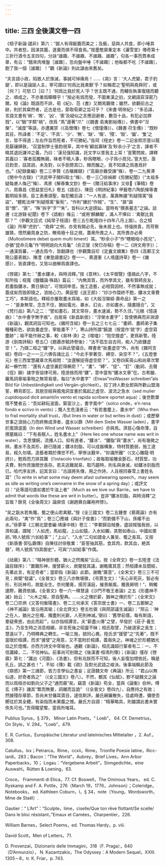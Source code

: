 ```yaml
---
---
---
```

title: 三四 全後漢文卷一四
---




《桓子新論·譴非》第六：“鄙人有得脠醬而美之；及飯，惡與人共食，即小唾其中。共者怒，因涕其醬，遂棄而俱不得食焉。”按墨憨齋重定本《灑雪堂》傳奇第十三折行酒令五言四句，分詠“䜅趣、不䜅趣、不䜅趣、䜅趣”，句各一事而貫串成章，有云：“餓來肉堆盤［䜅趣］，忽向盤中唾［不䜅趣］；他每都不吃［不䜅趣］，飽了我一個［䜅趣］！”觀《新論》則此謔由來舊矣。

“夫言語小故，陷致人於族滅，事誠可悼痛焉！……《易》言：‘大人虎變，君子豹變’，即以是論諭人主，寧可謂曰‘何爲比我禽獸’乎？如稱君之‘聖明與堯舜同’，或［何？］可怒 □［曰？］‘何爲比我於死人’乎？世主既不通，而輔佐執事復隨而聽之、順成之，不亦重爲矇矇乎！”按必有爲而發，不圖東漢之初，文網語穽深密乃爾。桓《論》既語而不詳，荀《紀》、范《書》又闕焉難徵；雖然，欲觀前古之跡，則於其粲然者，近古是也，節取荀卿之旨可乎？《宋書·明帝紀》：“多忌諱，言語文書有‘禍’、‘敗’、‘凶’、‘喪’及疑似之言應迴避者，數百十品，有犯必加罪戮”，以“騧”字類“禍”，改爲 “馬”邊著“爪”（《魏書·島夷劉裕傳》），佛書中“湼槃”、“滅度”等語，亦遭厲禁（《高僧傳》卷七《僧瑾傳》）。《魏書·苻生傳》：“既眇其目，所諱者：‘不足’、‘不具’、‘少’、‘無’、‘缺’、‘傷’、‘殘’、‘毁’、‘偏’、‘隻’之言，皆不得道；左右忤旨而死者，不可勝紀。”岳珂《桯史》卷一二記金熙宗亶以龍見厭禳肆赦，“召當制學士張鈞視草，其中有‘顧兹寡昧’及‘眇余小子’之言，譯者不曉其退託謙沖之義，乃曰：‘漢兒强知識，託文字以詈我主上耳！’亶驚問故，譯釋其義曰：‘寡者孤獨無親，昧者不曉人事，眇爲瞎眼，小子爲小孩兒。’亶大怒，亟召鈞至，詰其説，未及對，以手劍剺其口，棘而醢之，竟不知譯之爲愚爲奸也。”《紀録彙編》卷二三李賢《古穰雜録》（“高廟亦難受諫”條）、卷一二九黄溥《閒中今古録》（“洪武甲子開科取士”條）、卷一三〇徐禎卿《剪勝紀聞》（“太祖多疑每慮人侮己”條）、馮景《解舂集文鈔》卷一《贈汪給事序》又徐𤊹《筆精》卷六、周壽昌《思益堂日札》卷五《語忌》、陳田《明詩紀事》甲籤卷六陶凱條等書載明祖多猜，臣工表奏頌聖，每犯觸忌諱：“一人有道，萬壽無疆”則疑隱寓“强盜”，“體乾法坤”則疑隱寓“髮髡”，“作則”嫌於“作賊”，“生”、“扉”諧音“僧”、“匪”，“殊”拆字“歹”“朱”，皆科以大逆謗訕，當時有“撰表墓志”之謡。談遷《北游録·紀聞》卷下《誥勅》條云：“或用‘麒麟閣’，滿人不懌曰：‘禽獸比我耶？’”（參觀文廷式《純常子枝語》卷三五引乾隆四十四年八月上諭）。合之桓《論》所舉“虎豹”、“堯舜”之例，亦見有開必先，後未居上也。恃强挾貴，而苛察雄猜，憬然嚴周身之防，瞭焉極十目之視，蓋衆所畏之人，其所畏亦必衆（Multostimere debet quem multi timent）耳。“眇余小子”作“瞎眼咱小孩兒”，亦猶“昆命元龜”作“明明説向大烏龜”（俞正燮《癸巳存稿》卷一二《詩文用字》）；一通漢爲蕃，一通古爲今，皆翻譯也（參觀龔自珍《定盦文續集》卷四《高郵王文簡公墓表銘》、陳澧《東塾讀書記》卷一一、黄遵憲《人境廬詩草》卷一《雜感》），皆直譯也，又皆以曲解爲直譯也。

《啓寤》第七：“畫水鏤冰，與時消釋。”按《意林》、《太平御覽》僅摘此八字，不知所指；桓寬《鹽鐵論·殊路》篇云： “内無其質，而外學其文，雖有賢師良友，若畫脂鏤冰，費日損功”，可借詞申意。施工造藝，必相質因材，不然事無成就；蓋成矣而毁即隨之，浪抛心力。黄庭堅《送王郎》：“炒沙作糜終不飽，鏤冰文章費工巧”，本斯語也。釋經亦屢取畫水爲喻，如《大般湼槃經·壽命品》第一之一：“是身無常，念念不住，猶如電光、暴水、幻炎，亦如畫水，隨畫隨合”，又《梵行品》第八之二：“譬如畫石，其文常存，畫水速滅，勢不久住。”元稹《憶遠曲》：“水中書字無字痕”，白居易《新昌新居》：“浮榮水畫字”；皆使佛典而非淵源《新論》，觀其詞旨可知也。《雜阿含經》卷一五之三七七云：“畫師、畫師弟子集種種彩色，欲妝畫虚空，寧能畫不？”，寒山詩所謂“饒邈（按當作‘貌’字）虚空寫塵跡”；喻不能作辦之事，較《易林·涣》之《噬嗑》：“抱空握虚”，更爲新警。陸游《劍南詩稿》卷五〇《題蕭彦毓詩卷後》：“法不孤生自古同，痴人乃欲鏤虚空！”，乃擷二桓之“鏤”字，以與此譬撮合。釋書舍“妝畫虚空”外，尚有《雜阿含經》卷四一之一一三六佛告諸比丘：“今此手寧著空、縛空、染空不？”，《五燈會元》卷三西堂慧藏章次馬祖問：“汝還解捉得虚空麽？”，又卷四茱萸山和尚章次擎起一橛竹問：“還有人虚空裏釘得橛麽？”，“畫”、“縛”、“捉”、“釘”（動詞、去聲《徑》韻）諸字皆協律可用，陸游捨而用“鏤”，意中當有“鏤冰文章”在。古希臘、羅馬詞章喻事物之無常易壞，每曰“水中書字”（Etwas“insWasser schreiben”als Bild für Unbeständigkeit und Vergän-glichkeit）。拉丁詩人歎女郎與所歡山盟海誓，轉背即忘，其脱空經與搗鬼詞宜書於風起之虚空、波流之急水（sed mulier cupidoquod dicit amanti/in vento et rapida scribere oportet aqua）；後世歎單情不雙者云：“吾如耕耘波面，築室沙上，書字風中”（solco onde，e’n rena fondo e scrivo in vento）；慨人生危淺者云：“有若書塵上、畫水中”（Who then to frail mortality shall trust，/But lines in water or but writes in dust）；或歷舉世事之浪抛心力而終無成濟者，盛水以篩（Mit dem Siebe Wasser laden），書字於風頭波面（In den Wind und Wasser schreiben）亦與焉。濟慈心傷命薄，自撰墓銘曰：“下有長眠人，姓名書水上”（Here lies one whose name was writ in water），含思悽婉，流播人口。抑有進者，“鏤冰”、“鏤脂”與“畫水”，尚有幾微之辨。畫水不及具形，跡已隨滅；鏤冰刻脂，可以成器構象，特材質脆弱，施工遂易，經久勿堪。造藝者期於傳世不朽，寧慘淡艱辛，“妙識所難”（《文心雕龍·明詩》），勉爲而力排其難（l’ostacolo trionfato）；故每取喻雕金斵石，材質堅，功夫費，制作庶幾閲世長存。若夫逃難就易，取巧趨時，則名與身滅，如鏤冰刻脂而已。哈代序友詩，記其言曰：“古語將失傳，用之作詩，人且視同春雪上書姓名耳”（To write in what some may deem afast outwearing speech，may seem as idle as writing one’s ownname in the snow of a spring day）；或評文曰：“此等語句直如書於牛油上者”（Much as we love our Barrie，we have to admit that words like these are writ in butter）。豈非“鏤冰刻脂，與時消釋”之旨哉？餘見《全後周文》論庾信《謝趙賫白羅袍袴啓》。

“吴之翫水若魚鼈，蜀之便山若禽獸。”按《全三國文》卷二五鍾會《蒭蕘論》亦有此兩句，“禽”作“鳥”；卷三〇應璩《與計子俊書》：“而劉備不下山，孫權不出水。”徐夢莘《三朝北盟會編·靖康中帙》卷三：“李鄴歸自賊壘，盛談賊强我弱，以濟和議，謂賊：‘人如虎，馬如龍，上山如猿，入水如獺，其勢如泰山，中國如累卵。’時人號爲‘六如給事’”；“上山”、“入水”二句如謂金人兼吴、蜀之長耳。又按《新唐書·郭弘霸傳》自陳往討徐敬業：“臣誓抽其筋，食其肉，飲其血，絶其髓”，時人號爲“四其御史”，可與“六如給事”作偶。

《祛蔽》第八：“精神居形體，猶火之然燭矣”云云。按《全齊文》卷一五陸澄《法論目録序》：“置難形神，援譬薪火，庾闡發其議，謝瞻廣其意；然桓譚未及聞經，先著此言，有足奇者”；當即指《新論》此節。謝瞻“廣意”，《全宋文》卷三三不可見；庾闡“發議”，《全晉文》卷三八亦無堪徵，《弔賈生文》：“夫心非死灰，智必有形，形託神司，故能全生。奈何蘭膏，揚芳漢庭，摧景飈風，獨喪厥明！”，稍觸邊際，難資依據。《全晉文》卷一六一釋慧遠《沙門不敬王者論》之五《形盡神不滅》始云： “火木之喻，原自聖典。……火之傳於薪，猶神之傳於形”；《全宋文》卷二〇宗炳《又答何衡陽書》、卷二三何承天《答宗居士書》一、卷二五鄭鮮之《神不滅論》皆沿用其喻；《全北齊文》卷五杜弼《與邢邵議生滅論》：“邢云：‘神之在人，猶光之在燭，燭盡則光窮，人死則神滅。’弼曰：‘舊學前儒，每有斯語，羣疑衆惑，由此而起’”，似亦指桓譚言。夫“薪盡火傳”之譬，早發於《莊子·養生主》，乃言生時之消息相續，非言死後之昭靈不昧；桓氏取譬，乃破道家之長生；慧遠以下，乃明釋典之轉生。一喻三施，貌同心異。陸氏求“援譬”之“先著”，既不當限於桓譚，而求“援譬”之用意，又不當附於桓譚，蓋兩失之。神魂之於形體猶光焰之於燈燭，亦西方詩文中常喻也。通觀《新論》，桓氏識超行輩者有二：一、不信讖緯，二、不信神仙。前事尚可别徵之《後漢書·桓馮列傳》；《新論》僅存《啓寤》第七：“讖出《河圖》、《洛書》，但有兆朕而不可知，後人妄復加增依託，稱是孔丘，誤之甚也！”，不如《傳》載《疏》及對光武語之峻決。後事端賴此節及《辯惑》第一三諸節，皆力言學仙之愚妄；足證魏文帝《典論》所云：“君山以無仙道，好奇者爲之” （《全三國文》卷八）。不然，覩其《仙賦》，尠不疑魏文之誣而以爲桓亦如劉向父子之“通而蔽”矣。竊意《新論》苟全，當與《論衡》伯仲。傅玄《傅子》譏其“繁而無要，詞雜而旨詭” （《全晉文》卷四九），自應持之有故；然據殘存章節，吾尚未甘傭耳賃目，遽信斯評。嚴氏網羅散失，佳處時遭，彌使吾嚮往於其全體，有染指而未果腹之憾。嚴氏方自詡：“精華略具，則雖謂此書未嘗佚失可也。”吾得隴望蜀，當爲所嗤耳。

Publius Syrus，§ 379， Minor Latin Poets，“ Loeb”， 64. Cf. Demetrius， On Style，V. 294，“Loeb”，479.

E. R. Curtius，Europäische Literatur und lateinisches Mittelalter ，2. Auf.，308.

Catullus，lxx；Petrarca，Rime，ccxii，Rime，Trionfie Poesie latine，Ricc- iardi，283；Bacon：“The World”，Aubrey，Brief Lives，Ann Arbor Paperbacks，10； Logau：“Vergebene Arbeit”，Sinngedichte，eine Auswahl，Rütten & Loening，63.

Croce， Frammenti di Etica，77. Cf. Boswell，The Ominous Years， ed. C. Ryskamp and F. A. Pottle，276（March 19，1776，Johnson）；Coleridge，Notebooks， ed. Kathleen Coburn，I，§ 34，note（Young，Wordsworth，Mme de Staël）.

Gautier：“ L’Art”：“Sculpte，lime，ciselle/Que ton rêve flottant/Se scelle/ Dans le bloc résistant，”Emaux et Camées，Charpentier，226.

William Barnes，Select Poems，ed. Thomas Hardy，p. viii.

David Scott，Men of Letters，71.

D. Provenzal，Dizionario delle Immagini，318（F. Praga），640（D’Annunzio）， N. Kazantzakis，The Odyssey：A Modern Sequel，XXIII. 1305－8，tr. K. Friar，p. 743.